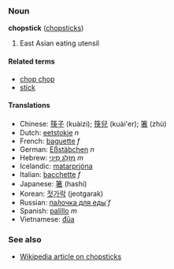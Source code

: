 ===Noun===
'''chopstick''' ([[chopsticks]])

# East Asian eating utensil

====Related terms====
*[[chop chop]]
*[[stick]]

====Translations====
*Chinese: [[筷子]] (kuàizi); [[筷兒]] (kuài'er); [[箸]] (zhù)
*Dutch: [[eetstokje]] ''n''
*French: [[baguette]] ''f''
*German: [[Eßstäbchen]] ''n''
*Hebrew: [[מזלג סיני|מַזְלֵג סִינִי]] ''m''
*Icelandic: [[matarprjóna]]<!-- also seen matarprjónar which is probably plural -->
*Italian: [[bacchette]] ''f''
*Japanese: [[箸]] (hashi)
*Korean: [[젓가락]] (jeotgarak)
*Russian: [[палочка для еды|па́лочка для еды́]] ''f''
*Spanish: [[palillo]] ''m''
*Vietnamese: [[đũa]]

===See also===
*[[w:chopstick|Wikipedia article on chopsticks]]